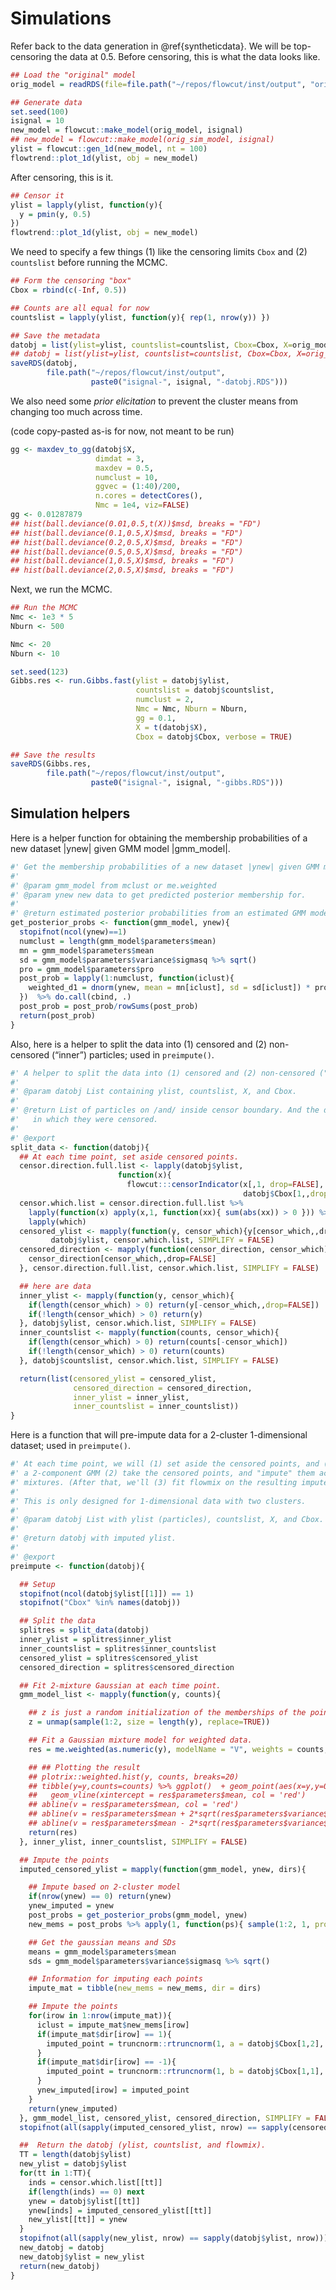# Simulations

Refer back to the data generation in \@ref{syntheticdata}. We will be
top-censoring the data at 0.5. Before censoring, this is what the data looks
like.

```r
## Load the "original" model
orig_model = readRDS(file=file.path("~/repos/flowcut/inst/output", "orig_model.RDS"))

## Generate data
set.seed(100)
isignal = 10
new_model = flowcut::make_model(orig_model, isignal)
## new_model = flowcut::make_model(orig_sim_model, isignal)
ylist = flowcut::gen_1d(new_model, nt = 100)
flowtrend::plot_1d(ylist, obj = new_model)
```

After censoring, this is it.


```r
## Censor it
ylist = lapply(ylist, function(y){
  y = pmin(y, 0.5)
})
flowtrend::plot_1d(ylist, obj = new_model)
```

We need to specify a few things (1) like the censoring limits `Cbox` and (2)
`countslist` before running the MCMC.

```r
## Form the censoring "box"
Cbox = rbind(c(-Inf, 0.5)) 

## Counts are all equal for now
countslist = lapply(ylist, function(y){ rep(1, nrow(y)) })

## Save the metadata
datobj = list(ylist=ylist, countslist=countslist, Cbox=Cbox, X=orig_model$X)
## datobj = list(ylist=ylist, countslist=countslist, Cbox=Cbox, X=orig_sim_model$X)
saveRDS(datobj,
        file.path("~/repos/flowcut/inst/output",
                  paste0("isignal-", isignal, "-datobj.RDS")))
```

We also need some *prior elicitation* to prevent the cluster means from changing
too much across time.

(code copy-pasted as-is for now, not meant to be run)

```r
gg <- maxdev_to_gg(datobj$X, 
                   dimdat = 3,
                   maxdev = 0.5,
                   numclust = 10,
                   ggvec = (1:40)/200, 
                   n.cores = detectCores(),
                   Nmc = 1e4, viz=FALSE)
gg <- 0.01287879
## hist(ball.deviance(0.01,0.5,t(X))$msd, breaks = "FD")
## hist(ball.deviance(0.1,0.5,X)$msd, breaks = "FD")
## hist(ball.deviance(0.2,0.5,X)$msd, breaks = "FD")
## hist(ball.deviance(0.5,0.5,X)$msd, breaks = "FD")
## hist(ball.deviance(1,0.5,X)$msd, breaks = "FD")
## hist(ball.deviance(2,0.5,X)$msd, breaks = "FD")
```


Next, we run the MCMC.

```r
## Run the MCMC
Nmc <- 1e3 * 5
Nburn <- 500

Nmc <- 20
Nburn <- 10

set.seed(123)
Gibbs.res <- run.Gibbs.fast(ylist = datobj$ylist,
                            countslist = datobj$countslist,
                            numclust = 2,
                            Nmc = Nmc, Nburn = Nburn,
                            gg = 0.1, 
                            X = t(datobj$X),
                            Cbox = datobj$Cbox, verbose = TRUE)

## Save the results
saveRDS(Gibbs.res,
        file.path("~/repos/flowcut/inst/output",
                  paste0("isignal-", isignal, "-gibbs.RDS")))
```



## Simulation helpers


Here is a helper function for obtaining the membership probabilities of a new
dataset |ynew| given GMM model |gmm_model|.

```r
#' Get the membership probabilities of a new dataset |ynew| given GMM model |gmm_model|.
#'
#' @param gmm_model from mclust or me.weighted
#' @param ynew new data to get predicted posterior membership for.
#'
#' @return estimated posterior probabilities from an estimated GMM model
get_posterior_probs <- function(gmm_model, ynew){
  stopifnot(ncol(ynew)==1)
  numclust = length(gmm_model$parameters$mean)
  mn = gmm_model$parameters$mean
  sd = gmm_model$parameters$variance$sigmasq %>% sqrt()
  pro = gmm_model$parameters$pro
  post_prob = lapply(1:numclust, function(iclust){
    weighted_d1 = dnorm(ynew, mean = mn[iclust], sd = sd[iclust]) * pro[iclust]
  })  %>% do.call(cbind, .)
  post_prob = post_prob/rowSums(post_prob)
  return(post_prob)
}
```

Also, here is a helper to split the data into (1) censored and (2) non-censored
("inner") particles; used in `preimpute()`.

```r
#' A helper to split the data into (1) censored and (2) non-censored ("inner") particles.
#'
#' @param datobj List containing ylist, countslist, X, and Cbox.
#'
#' @return List of particles on /and/ inside censor boundary. And the directions
#'   in which they were censored.
#'
#' @export
split_data <- function(datobj){
  ## At each time point, set aside censored points.
  censor.direction.full.list <- lapply(datobj$ylist,
                        function(x){
                          flowcut:::censorIndicator(x[,1, drop=FALSE],
                                                    datobj$Cbox[1,,drop=FALSE])})
  censor.which.list = censor.direction.full.list %>%
    lapply(function(x) apply(x,1, function(xx){ sum(abs(xx)) > 0 })) %>%
    lapply(which)
  censored_ylist <- mapply(function(y, censor_which){y[censor_which,,drop=FALSE]},
         datobj$ylist, censor.which.list, SIMPLIFY = FALSE)
  censored_direction <- mapply(function(censor_direction, censor_which){
    censor_direction[censor_which,,drop=FALSE]
  }, censor.direction.full.list, censor.which.list, SIMPLIFY = FALSE)

  ## here are data
  inner_ylist <- mapply(function(y, censor_which){
    if(length(censor_which) > 0) return(y[-censor_which,,drop=FALSE])
    if(!length(censor_which) > 0) return(y)
  }, datobj$ylist, censor.which.list, SIMPLIFY = FALSE)
  inner_countslist <- mapply(function(counts, censor_which){
    if(length(censor_which) > 0) return(counts[-censor_which])
    if(!length(censor_which) > 0) return(counts)
  }, datobj$countslist, censor.which.list, SIMPLIFY = FALSE)

  return(list(censored_ylist = censored_ylist,
              censored_direction = censored_direction,
              inner_ylist = inner_ylist,
              inner_countslist = inner_countslist))
}
```


Here is a function that will pre-impute data for a 2-cluster 1-dimensional
dataset; used in `preimpute()`.

```r
#' At each time point, we will (1) set aside the censored points, and (2) estimate
#' a 2-component GMM (2) take the censored points, and "impute" them according to those
#' mixtures. (After that, we'll (3) fit flowmix on the resulting imputed data.)
#'
#' This is only designed for 1-dimensional data with two clusters.
#'
#' @param datobj List with ylist (particles), countslist, X, and Cbox.
#'
#' @return datobj with imputed ylist.
#'
#' @export
preimpute <- function(datobj){

  ## Setup
  stopifnot(ncol(datobj$ylist[[1]]) == 1)
  stopifnot("Cbox" %in% names(datobj))

  ## Split the data
  splitres = split_data(datobj)
  inner_ylist = splitres$inner_ylist
  inner_countslist = splitres$inner_countslist
  censored_ylist = splitres$censored_ylist
  censored_direction = splitres$censored_direction

  ## Fit 2-mixture Gaussian at each time point.
  gmm_model_list <- mapply(function(y, counts){

    ## z is just a random initialization of the memberships of the points.
    z = unmap(sample(1:2, size = length(y), replace=TRUE))

    ## Fit a Gaussian mixture model for weighted data.
    res = me.weighted(as.numeric(y), modelName = "V", weights = counts, z = z)

    ## ## Plotting the result
    ## plotrix::weighted.hist(y, counts, breaks=20)
    ## tibble(y=y,counts=counts) %>% ggplot()  + geom_point(aes(x=y,y=0,  alpha = counts)) +
    ##   geom_vline(xintercept = res$parameters$mean, col = 'red')
    ## abline(v = res$parameters$mean, col = 'red')
    ## abline(v = res$parameters$mean + 2*sqrt(res$parameters$variance$sigmasq), col = 'red', lty=2)
    ## abline(v = res$parameters$mean - 2*sqrt(res$parameters$variance$sigmasq), col = 'red', lty=3)
    return(res)
  }, inner_ylist, inner_countslist, SIMPLIFY = FALSE)

  ## Impute the points
  imputed_censored_ylist = mapply(function(gmm_model, ynew, dirs){

    ## Impute based on 2-cluster model
    if(nrow(ynew) == 0) return(ynew)
    ynew_imputed = ynew
    post_probs = get_posterior_probs(gmm_model, ynew)
    new_mems = post_probs %>% apply(1, function(ps){ sample(1:2, 1, prob=ps) })

    ## Get the gaussian means and SDs
    means = gmm_model$parameters$mean
    sds = gmm_model$parameters$variance$sigmasq %>% sqrt()

    ## Information for imputing each points
    impute_mat = tibble(new_mems = new_mems, dir = dirs)

    ## Impute the points
    for(irow in 1:nrow(impute_mat)){
      iclust = impute_mat$new_mems[irow]
      if(impute_mat$dir[irow] == 1){
        imputed_point = truncnorm::rtruncnorm(1, a = datobj$Cbox[1,2], mean = means[iclust], sd = sds[iclust])
      }
      if(impute_mat$dir[irow] == -1){
        imputed_point = truncnorm::rtruncnorm(1, b = datobj$Cbox[1,1], mean = means[iclust], sd = sds[iclust])
      }
      ynew_imputed[irow] = imputed_point
    }
    return(ynew_imputed)
  }, gmm_model_list, censored_ylist, censored_direction, SIMPLIFY = FALSE)
  stopifnot(all(sapply(imputed_censored_ylist, nrow) == sapply(censored_ylist, nrow)))

  ##  Return the datobj (ylist, countslist, and flowmix).
  TT = length(datobj$ylist)
  new_ylist = datobj$ylist
  for(tt in 1:TT){
    inds = censor.which.list[[tt]]
    if(length(inds) == 0) next
    ynew = datobj$ylist[[tt]]
    ynew[inds] = imputed_censored_ylist[[tt]]
    new_ylist[[tt]] = ynew
  }
  stopifnot(all(sapply(new_ylist, nrow) == sapply(datobj$ylist, nrow)))
  new_datobj = datobj
  new_datobj$ylist = new_ylist
  return(new_datobj)
}
```

